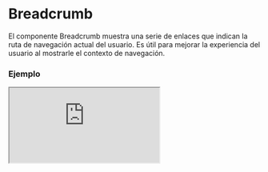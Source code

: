 # Breadcrumb

El componente Breadcrumb muestra una serie de enlaces que indican la ruta de navegación actual del usuario. Es útil para mejorar la experiencia del usuario al mostrarle el contexto de navegación.


### Ejemplo

<Iframe minHeightIframe="30dvh" src="https://fenextjs-component-storybook.vercel.app/iframe.html?args=&id=breadcrumb-breadcrumb--index&viewMode=story" />

### Importacion

Para importar el componente Breadcrumb, se puede hacer desde fenextjs

```tsx copy
import { Breadcrumb } from "fenextjs";
```

### Parametros

| Parametro | Tipo | Requerido | Default | Descripcion |
| --------- | ---- | --------- | ------- | ----------- |
| links | BreadcrumbLinkProps[] | sí |  | Una lista de objetos que representan los enlaces del breadcrumb. Cada objeto incluye la URL, el contenido y opcionalmente un manejador de eventos onClick. |
| className | string | no | "" | Clase personalizada para el componente Breadcrumb. |
| classNameItem | string | no | "" | Clase personalizada para los elementos individuales del breadcrumb. |
| classNameLink | string | no | "" | Clase personalizada para los enlaces dentro del breadcrumb. |

### Propiedades de BreadcrumbLink

Cada enlace en el breadcrumb se define mediante las siguientes propiedades:

| Propiedad | Tipo | Descripción |
| --- | --- | --- |
| href | string | La URL a la que se redirigirá cuando se haga clic en el enlace. |
| children | ReactNode | El contenido que se mostrará dentro del enlace. |
| onClick | function | Función que se ejecutará cuando se haga clic en el enlace (opcional). |

### Storybook

Para ver el storybook del componente lo puede hacer con este [link](https://fenextjs-component-storybook.vercel.app/?path=/story/breadcrumb-breadcrumb--index)

### Usos

- Breadcrumb básico

```tsx copy
<Breadcrumb 
    links={[
        { href: "/home", children: "Home" }, 
        { href: "/about", children: "About" }
    ]}
/>
```

- Breadcrumb con clases personalizadas

```tsx copy
<Breadcrumb 
    className="custom-breadcrumb" 
    classNameItem="custom-item" 
    classNameLink="custom-link" 
    links={[
        { href: "/home", children: "Home" }, 
        { href: "/services", children: "Services" }, 
        { href: "/contact", children: "Contact" }
    ]}
/>
```

